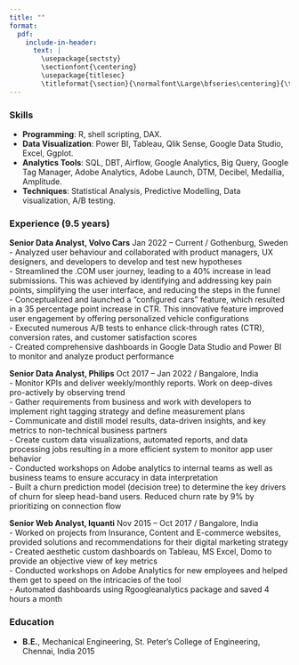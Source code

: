 ---
title: ""
format:
  pdf:
    include-in-header:
      text: |
        \usepackage{sectsty}
        \sectionfont{\centering}
        \usepackage{titlesec}
        \titleformat{\section}{\normalfont\Large\bfseries\centering}{\thesection}{1em}{}
---

\begin{center}
\huge Nagarjun Guthi Babu
\end{center}
\begin{center}
\href{mailto:nagarjunguthibabu@gmail.com}{nagarjunguthibabu@gmail.com} +46-0721777829 \\
\href{http://linkedin.com/in/nagarjungb}{Linkedin} Gothenburg, Sweden
\end{center}

### Skills

-   **Programming**: R, shell scripting, DAX.
-   **Data Visualization**: Power BI, Tableau, Qlik Sense, Google Data Studio, Excel, Ggplot.
-   **Analytics Tools**: SQL, DBT, Airflow, Google Analytics, Big Query, Google Tag Manager, Adobe Analytics, Adobe Launch, DTM, Decibel, Medallia, Amplitude.
-   **Techniques**: Statistical Analysis, Predictive Modelling, Data visualization, A/B testing.

### Experience (9.5 years)

**Senior Data Analyst, Volvo Cars** \hfill Jan 2022 – Current / Gothenburg, Sweden\
- Analyzed user behaviour and collaborated with product managers, UX designers, and developers to develop and test new hypotheses\
- Streamlined the .COM user journey, leading to a 40% increase in lead submissions. This was achieved by identifying and addressing key pain points, simplifying the user interface, and reducing the steps in the funnel\
- Conceptualized and launched a “configured cars” feature, which resulted in a 35 percentage point increase in CTR. This innovative feature improved user engagement by offering personalized vehicle configurations\
- Executed numerous A/B tests to enhance click-through rates (CTR), conversion rates, and customer satisfaction scores\
- Created comprehensive dashboards in Google Data Studio and Power BI to monitor and analyze product performance\

**Senior Data Analyst, Philips** \hfill Oct 2017 – Jan 2022 / Bangalore, India\
- Monitor KPIs and deliver weekly/monthly reports. Work on deep-dives pro-actively by observing trend\
- Gather requirements from business and work with developers to implement right tagging strategy and define measurement plans\
- Communicate and distill model results, data-driven insights, and key metrics to non-technical business partners\
- Create custom data visualizations, automated reports, and data processing jobs resulting in a more efficient system to monitor app user behavior\
- Conducted workshops on Adobe analytics to internal teams as well as business teams to ensure accuracy in data interpretation\
- Built a churn prediction model (decision tree) to determine the key drivers of churn for sleep head-band users. Reduced churn rate by 9% by prioritizing on connection flow\

**Senior Web Analyst, Iquanti** \hfill Nov 2015 – Oct 2017 / Bangalore, India\
- Worked on projects from Insurance, Content and E-commerce websites, provided solutions and recommendations for their digital marketing strategy\
- Created aesthetic custom dashboards on Tableau, MS Excel, Domo to provide an objective view of key metrics\
- Conducted workshops on Adobe Analytics for new employees and helped them get to speed on the intricacies of the tool\
- Automated dashboards using Rgoogleanalytics package and saved 4 hours a month\

### Education

-   **B.E.**, Mechanical Engineering, St. Peter’s College of Engineering, Chennai, India 2015
